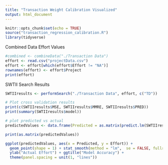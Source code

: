 ```yaml
---
title: "Transaction Weight Calibration Visualized"
output: html_document
---
```


```r
knitr::opts_chunk$set(echo = TRUE)
source("transaction_regression_calibration.R")
library(tidyverse)

```
Combined Data Effort Values
```r
#combined <- combineData("./Transaction Data")
effort <- read.csv("projectData.csv")
effort <- effort[which(effort$Effort != "NA")]
rownames(effort) <- effort$Project
print(effort)
```
SWTII Search Results
```r
SWTIIresults <- performSearch("./Transaction Data", effort, c("TD"))

# Plot cross validation results
print(c(SWTIIresults$MSE, SWTIIresults$MMRE, SWTIIresults$PRED))
print(summary(SWTIIresults$model))

# plot predicted vs actual
predictedValues <- data.frame(Predicted = as.matrix(predict.lm(SWTIIresults$model, as.matrix(SWTIIresults$data)))[,1], Effort=SWTIIresults$data$Effort)

print(as.matrix(predictedValues))

ggplot(predictedValues, aes(x = Predicted, y = Effort)) +
  geom_point(shape = 1) + stat_smooth(method = "lm",  se = FALSE, fullrange = TRUE) + xlab("Predicted Effort") +
  ylab("Actual Effort") + ggtitle("Model Accuracy") +
  theme(panel.spacing = unit(1, "lines"))
```